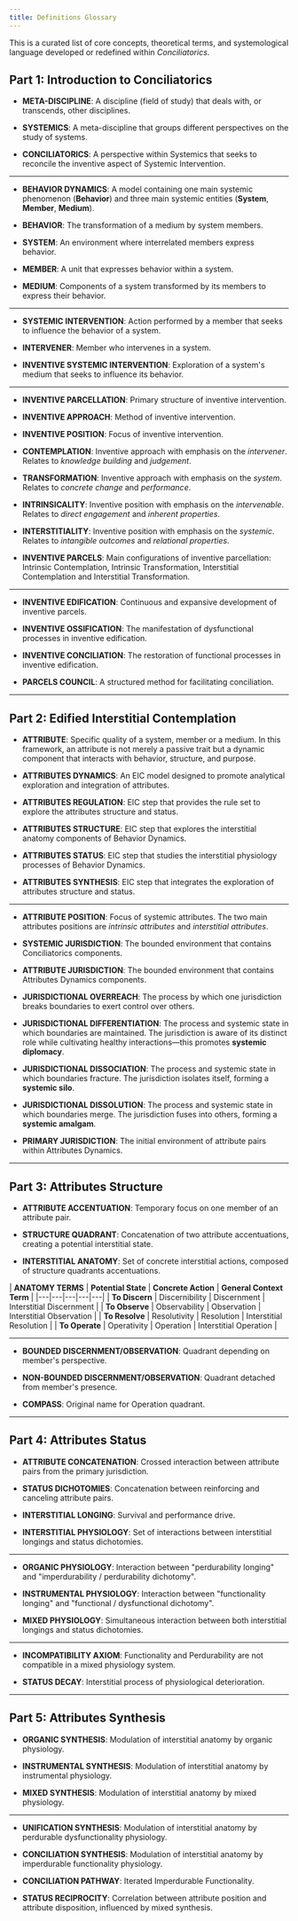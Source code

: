 ```yaml
---
title: Definitions Glossary
---
```


This is a curated list of core concepts, theoretical terms, and systemological language developed or redefined within *Conciliatorics*.

## Part 1: Introduction to Conciliatorics

- **META-DISCIPLINE**: A discipline (field of study) that deals with, or transcends, other disciplines.

- **SYSTEMICS**: A meta-discipline that groups different perspectives on the study of systems.

- **CONCILIATORICS**: A perspective within Systemics that seeks to reconcile the inventive aspect of Systemic Intervention.

---

- **BEHAVIOR DYNAMICS**: A model containing one main systemic phenomenon (**Behavior**) and three main systemic entities (**System**, **Member**, **Medium**).

- **BEHAVIOR**: The transformation of a medium by system members.

- **SYSTEM**: An environment where interrelated members express behavior.

- **MEMBER**: A unit that expresses behavior within a system.

- **MEDIUM**: Components of a system transformed by its members to express their behavior.

---

- **SYSTEMIC INTERVENTION**: Action performed by a member that seeks to influence the behavior of a system.

- **INTERVENER**: Member who intervenes in a system.

- **INVENTIVE SYSTEMIC INTERVENTION**: Exploration of a system's medium that seeks to influence its behavior.

---

- **INVENTIVE PARCELLATION**: Primary structure of inventive intervention.

- **INVENTIVE APPROACH**: Method of inventive intervention.

- **INVENTIVE POSITION**: Focus of inventive intervention.

- **CONTEMPLATION**: Inventive approach with emphasis on the *intervener*. Relates to *knowledge building* and *judgement*.

- **TRANSFORMATION**: Inventive approach with emphasis on the *system*. Relates to *concrete change* and *performance*.

- **INTRINSICALITY**: Inventive position with emphasis on the *intervenable*. Relates to *direct engagement* and *inherent properties*.

- **INTERSTITIALITY**: Inventive position with emphasis on the *systemic*. Relates to *intangible outcomes* and *relational properties*.

- **INVENTIVE PARCELS**: Main configurations of inventive parcellation: Intrinsic Contemplation, Intrinsic Transformation, Interstitial Contemplation and Interstitial Transformation.

---

- **INVENTIVE EDIFICATION**: Continuous and expansive development of inventive parcels.

- **INVENTIVE OSSIFICATION**: The manifestation of dysfunctional processes in inventive edification.

- **INVENTIVE CONCILIATION**: The restoration of functional processes in inventive edification.

- **PARCELS COUNCIL**: A structured method for facilitating conciliation.

---

## Part 2: Edified Interstitial Contemplation

- **ATTRIBUTE**: Specific quality of a system, member or a medium. In this framework, an attribute is not merely a passive trait but a dynamic component that interacts with behavior, structure, and purpose.

- **ATTRIBUTES DYNAMICS**: An EIC model designed to promote analytical exploration and integration of attributes.

- **ATTRIBUTES REGULATION**: EIC step that provides the rule set to explore the attributes structure and status.

- **ATTRIBUTES STRUCTURE**: EIC step that explores the interstitial anatomy components of Behavior Dynamics.

- **ATTRIBUTES STATUS**: EIC step that studies the interstitial physiology processes of Behavior Dynamics.

- **ATTRIBUTES SYNTHESIS**: EIC step that integrates the exploration of attributes structure and status.

---

- **ATTRIBUTE POSITION**: Focus of systemic attributes. The two main attributes positions are *intrinsic attributes* and *interstitial attributes*.

- **SYSTEMIC JURISDICTION**: The bounded environment that contains Conciliatorics components.

- **ATTRIBUTE JURISDICTION**: The bounded environment that contains Attributes Dynamics components.

- **JURISDICTIONAL OVERREACH**: The process by which one jurisdiction breaks boundaries to exert control over others.

- **JURISDICTIONAL DIFFERENTIATION**: The process and systemic state in which boundaries are maintained. The jurisdiction is aware of its distinct role while cultivating healthy interactions—this promotes **systemic diplomacy**.

- **JURISDICTIONAL DISSOCIATION**: The process and systemic state in which boundaries fracture. The jurisdiction isolates itself, forming a **systemic silo**.

- **JURISDICTIONAL DISSOLUTION**: The process and systemic state in which boundaries merge. The jurisdiction fuses into others, forming a **systemic amalgam**.

- **PRIMARY JURISDICTION**: The initial environment of attribute pairs within Attributes Dynamics.

---

## Part 3: Attributes Structure

- **ATTRIBUTE ACCENTUATION**: Temporary focus on one member of an attribute pair.

- **STRUCTURE QUADRANT**: Concatenation of two attribute accentuations, creating a potential interstitial state.

- **INTERSTITIAL ANATOMY**: Set of concrete interstitial actions, composed of structure quadrants accentuations.

| **ANATOMY TERMS** | **Potential State** | **Concrete Action** | **General Context Term** |
|---|---|---|---|---|
| **To Discern** | Discernibility | Discernment | Interstitial Discernment |
| **To Observe** | Observability | Observation | Interstitial Observation  |
| **To Resolve** | Resolutivity | Resolution | Interstitial Resolution  |
| **To Operate** | Operativity | Operation | Interstitial Operation  |

---

- **BOUNDED DISCERNMENT/OBSERVATION**: Quadrant depending on member's perspective.

- **NON-BOUNDED DISCERNMENT/OBSERVATION**: Quadrant detached from member's presence.

- **COMPASS**: Original name for Operation quadrant.

--- 

## Part 4: Attributes Status

- **ATTRIBUTE CONCATENATION**: Crossed interaction between attribute pairs from the primary jurisdiction.

- **STATUS DICHOTOMIES**: Concatenation between reinforcing and canceling attribute pairs.

- **INTERSTITIAL LONGING**: Survival and performance drive.

- **INTERSTITIAL PHYSIOLOGY**: Set of interactions between interstitial longings and status dichotomies.

---

- **ORGANIC PHYSIOLOGY**: Interaction between "perdurability longing" and "imperdurability / perdurability dichotomy".

- **INSTRUMENTAL PHYSIOLOGY**: Interaction between "functionality longing" and "functional / dysfunctional dichotomy".

- **MIXED PHYSIOLOGY**: Simultaneous interaction between both interstitial longings and status dichotomies.

---

- **INCOMPATIBILITY AXIOM**: Functionality and Perdurability are not compatible in a mixed physiology system.

- **STATUS DECAY**: Interstitial process of physiological deterioration.

--- 

## Part 5: Attributes Synthesis

- **ORGANIC SYNTHESIS**: Modulation of interstitial anatomy by organic physiology. 

- **INSTRUMENTAL SYNTHESIS**: Modulation of interstitial anatomy by instrumental physiology. 

- **MIXED SYNTHESIS**: Modulation of interstitial anatomy by mixed physiology. 

---

- **UNIFICATION SYNTHESIS**: Modulation of interstitial anatomy by perdurable dysfunctionality physiology. 

- **CONCILIATION SYNTHESIS**: Modulation of interstitial anatomy by imperdurable functionality physiology. 

- **CONCILIATION PATHWAY**: Iterated Imperdurable Functionality.

- **STATUS RECIPROCITY**: Correlation between attribute position and attribute disposition, influenced by mixed synthesis.

